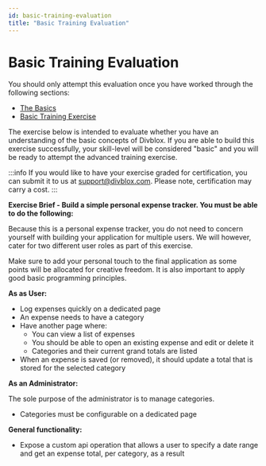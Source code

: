 ```yaml
---
id: basic-training-evaluation
title: "Basic Training Evaluation"
---
```


# Basic Training Evaluation

You should only attempt this evaluation once you have worked through the following sections:

-   [The Basics](the-basics-configuration.mdx)
-   [Basic Training Exercise](basic-training-exercise.mdx)

The exercise below is intended to evaluate whether you have an understanding of the basic concepts of Divblox. If you are able to build this exercise successfully, your skill-level will be considered "basic" and you will be ready to attempt the advanced training exercise.

:::info
If you would like to have your exercise graded for certification, you can submit it to us at support@divblox.com. Please note, certification may carry a cost.
:::

**Exercise Brief - Build a simple personal expense tracker. You must be able to do the following:**

Because this is a personal expense tracker, you do not need to concern yourself with building your application for multiple users. We will however, cater for two different user roles as part of this exercise.

Make sure to add your personal touch to the final application as some points will be allocated for creative freedom. It is also important to apply good basic programming principles.

**As as User:**

-   Log expenses quickly on a dedicated page
-   An expense needs to have a category
-   Have another page where:
    -   You can view a list of expenses
    -   You should be able to open an existing expense and edit or delete it
    -   Categories and their current grand totals are listed
-   When an expense is saved (or removed), it should update a total that is stored for the selected category

**As an Administrator:**

The sole purpose of the administrator is to manage categories.

-   Categories must be configurable on a dedicated page

**General functionality:**

-   Expose a custom api operation that allows a user to specify a date range and get an expense total, per category, as a result
